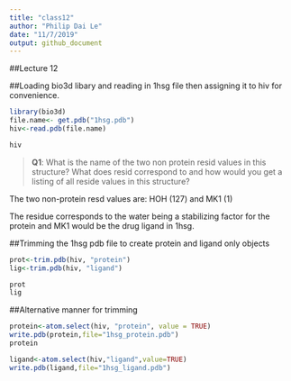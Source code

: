 ```yaml
---
title: "class12"
author: "Philip Dai Le"
date: "11/7/2019"
output: github_document
---
```

##Lecture 12 

##Loading bio3d libary and reading in 1hsg file then assigning it to hiv for convenience.
```r
library(bio3d)
file.name<- get.pdb("1hsg.pdb")
hiv<-read.pdb(file.name)

hiv
```

> **Q1**: What is the name of the two non protein resid values in this structure? What does resid
correspond to and how would you get a listing of all reside values in this structure? 

The two non-protein resd values are: HOH (127) and MK1 (1) 

The residue corresponds to the water being a stabilizing factor for the protein and MK1 would be the drug ligand in 1hsg.


##Trimming the 1hsg pdb file to create protein and ligand only objects
```r
prot<-trim.pdb(hiv, "protein")
lig<-trim.pdb(hiv, "ligand")

prot
lig
```

##Alternative manner for trimming
```r
protein<-atom.select(hiv, "protein", value = TRUE)
write.pdb(protein,file="1hsg_protein.pdb")
protein

ligand<-atom.select(hiv,"ligand",value=TRUE)
write.pdb(ligand,file="1hsg_ligand.pdb")
```

